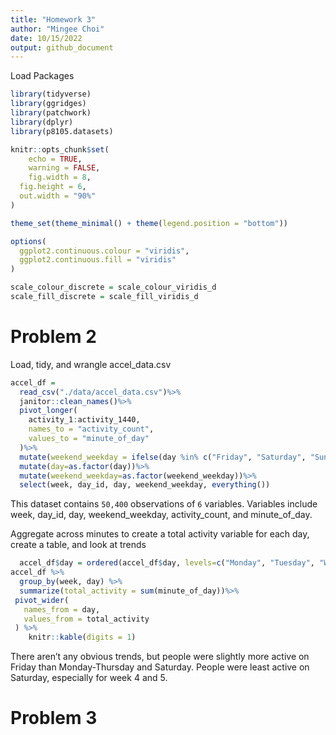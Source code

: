 ```yaml
---
title: "Homework 3"
author: "Mingee Choi"
date: 10/15/2022
output: github_document
---
```


Load Packages

```r
library(tidyverse)
library(ggridges)
library(patchwork)
library(dplyr)
library(p8105.datasets)

knitr::opts_chunk$set(
	echo = TRUE,
	warning = FALSE,
	fig.width = 8, 
  fig.height = 6,
  out.width = "90%"
)

theme_set(theme_minimal() + theme(legend.position = "bottom"))

options(
  ggplot2.continuous.colour = "viridis",
  ggplot2.continuous.fill = "viridis"
)

scale_colour_discrete = scale_colour_viridis_d
scale_fill_discrete = scale_fill_viridis_d
```

# Problem 2

Load, tidy, and wrangle accel_data.csv
```r
accel_df =
  read_csv("./data/accel_data.csv")%>%
  janitor::clean_names()%>%
  pivot_longer(
    activity_1:activity_1440,
    names_to = "activity_count",
    values_to = "minute_of_day"
  )%>%
  mutate(weekend_weekday = ifelse(day %in% c("Friday", "Saturday", "Sunday"), "weekend", "weekday"))%>%
  mutate(day=as.factor(day))%>%
  mutate(weekend_weekday=as.factor(weekend_weekday))%>%
  select(week, day_id, day, weekend_weekday, everything())
```

This dataset contains `50,400` observations of `6` variables. Variables include week, day_id, day, weekend_weekday, activity_count, and  minute_of_day.

Aggregate across minutes to create a total activity variable for each day, create a table, and look at trends
```r
  accel_df$day = ordered(accel_df$day, levels=c("Monday", "Tuesday", "Wednesday", "Thursday", "Friday", "Saturday", "Sunday"))
accel_df %>%
  group_by(week, day) %>%
  summarize(total_activity = sum(minute_of_day))%>%
 pivot_wider(
   names_from = day,
   values_from = total_activity
 ) %>%
    knitr::kable(digits = 1)
```
There aren't any obvious trends, but people were slightly more active on Friday than Monday-Thursday and Saturday. People were least active on Saturday, especially for week 4 and 5.




# Problem 3







